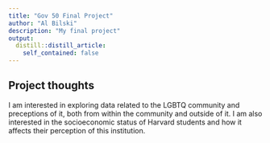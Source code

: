 ```yaml
---
title: "Gov 50 Final Project"
author: "Al Bilski"
description: "My final project"
output:
  distill::distill_article:
    self_contained: false
---
```




## Project thoughts

I am interested in exploring data related to the LGBTQ community and preceptions of it, both from within the community and outside of it. I am also interested in the socioeconomic status of Harvard students and how it affects their perception of this institution. 